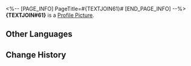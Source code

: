 <%-- [PAGE_INFO]
PageTitle=#{TEXTJOIN61}#
[END_PAGE_INFO] --%>
{{Item Infobox
|title       = {TEXTJOIN#61}
|id          = 140300
|image       = Item {TEXTJOIN#61}.png
|type        = Mission Item
|invCategory = Missions
|rarity      = 3
|effect      = 
|description = In Mr. Xiyan's story, this is the weapon you and {TEXTJOIN#59} managed to forge. You can tell at a glance that this {TEXTJOIN#61}, glowing with iridescent and otherworldly light, is no ordinary item.<br />In actuality, it is fitted with some LEDs in there. They light up if you press the switch. (Hold down the switch and the weapon will play a sound that says "Villain! Prepare to die!".)
}}
'''{TEXTJOIN#61}''' is a [[Profile Picture]].

==Other Languages==
{{Other Languages
|en   = {TEXTJOIN#61}
|zhs  = {TEXTJOIN#61}
|zht  = {TEXTJOIN#61}
|ja   = {TEXTJOIN#61}
|ko   = {TEXTJOIN#61}
|es   = {TEXTJOIN#61}
|fr   = {TEXTJOIN#61}
|ru   = {TEXTJOIN#61}
|th   = {TEXTJOIN#61}
|vi   = {TEXTJOIN#61}
|de   = {TEXTJOIN#61}
|id   = {TEXTJOIN#61}
|pt   = {TEXTJOIN#61}
}}

==Change History==
{{Change History|1.2}}